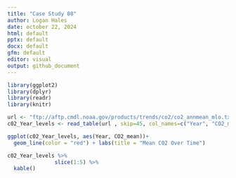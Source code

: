 ```yaml
---
title: "Case Study 08"
author: Logan Hales
date: october 22, 2024
html: default
pptx: default
docx: default
gfm: default
editor: visual
output: github_document
---
```

```r
library(ggplot2)
library(dplyr)
library(readr)
library(knitr)

url <- "ftp://aftp.cmdl.noaa.gov/products/trends/co2/co2_annmean_mlo.txt"
c02_Year_levels <- read_table(url , skip=45, col_names=c("Year", "CO2_mean"))
```
 
```r
ggplot(c02_Year_levels, aes(Year, CO2_mean))+
  geom_line(color = "red") + labs(title = "Mean C02 Over Time") 
```
 
```r
c02_Year_levels %>%
               slice(1:5) %>%
  kable()
```
 
 